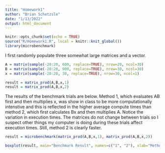 ```yaml
---
title: "Homework1"
author: "Brian Schetzsle"
date: "1/13/2022"
output: html_document
---
```


```r
knitr::opts_chunk$set(echo = TRUE)
source("R/Homework1.R", local = knitr::knit_global())
library(microbenchmark)
```

I first randomly populate three somewhat large matrices and a vector.

```r
A = matrix(sample(-20:20, 600, replace=TRUE), nrow=20, ncol=30)
B = matrix(sample(-20:20, 900, replace=TRUE), nrow=30, ncol=30)
x = matrix(sample(-20:20, 30, replace=TRUE), nrow=30, ncol=1)

```

```r
result = matrix_prod(A,B,x,1)
result = matrix_prod(A,B,x,2)
```

The results of the benchmark trials are below. Method 1, which evaluates AB first and then multiplies x, was show in class to be more computationally intenstive and this is reflected in the higher average compute times than method 2, which first calculates Bx and then multiplies A. Notice the variation in execution times. The matrices do not change between trials so I suspect other things my computer is doing during these trials affect execution times. Still, method 2 is clearly faster.

```r
result = microbenchmark(matrix_prod(A,B,x,1), matrix_prod(A,B,x,2))

boxplot(result, main="Benchmark Result", names=c("1", "2"), xlab="Method", ylab="Milliseconds")
```
